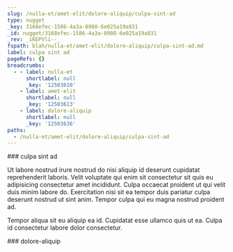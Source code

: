 ```yaml
---
slug: /nulla-et/amet-elit/dolore-aliquip/culpa-sint-ad
type: nugget
_key: 3168efec-1586-4a3a-8908-6e025a19a831
_id: nugget/3168efec-1586-4a3a-8908-6e025a19a831
_rev: _iKEPVli--_
fspath: blah/nulla-et/amet-elit/dolore-aliquip/culpa-sint-ad.md
label: culpa sint ad
pageRefs: {}
breadcrumbs:
  - - label: nulla-et
      shortlabel: null
      _key: '12503610'
    - label: amet-elit
      shortlabel: null
      _key: '12503613'
    - label: dolore-aliquip
      shortlabel: null
      _key: '12503636'
paths:
  - /nulla-et/amet-elit/dolore-aliquip/culpa-sint-ad
---
```


<NuggetArea>
<Nugget slug="/nulla-et/amet-elit/dolore-aliquip/culpa-sint-ad" type="nugget" _key="3168efec-1586-4a3a-8908-6e025a19a831" _id="nugget/3168efec-1586-4a3a-8908-6e025a19a831" _rev="_iKEPVli--_" fspath="blah/nulla-et/amet-elit/dolore-aliquip/culpa-sint-ad.md" label="culpa sint ad" paths="/nulla-et/amet-elit/dolore-aliquip/culpa-sint-ad">
<NuggetBody>
### culpa sint ad

Ut labore nostrud irure nostrud do nisi aliquip id deserunt cupidatat reprehenderit laboris. Velit voluptate qui enim sit consectetur sit quis eu adipisicing consectetur amet incididunt. Culpa occaecat proident ut qui velit duis minim labore do. Exercitation nisi sit ea tempor duis pariatur culpa deserunt nostrud ut sint anim. Tempor culpa qui eu magna nostrud proident ad.

Tempor aliqua sit eu aliquip ea id. Cupidatat esse ullamco quis ut ea. Culpa id consectetur labore dolor consectetur.

</NuggetBody>
<Breadcrumbs>
<Crumbs>
<Crumb _key="12503610" label="nulla-et" /><Crumb _key="12503613" label="amet-elit" /><Crumb _key="12503636" label="dolore-aliquip" />
</Crumbs>
</Breadcrumbs>
</Nugget>

<NuggetsInbound>
</NuggetsInbound>
<NuggetsOutbound>
</NuggetsOutbound>
</NuggetArea>
<PassagesInbound>
<Passage direction="inbound" type="passage" _key="12503636" _id="passage/12503636" _rev="_iKEPVli---" label="dolore-aliquip" passage="dolore-aliquip" fspath="blah/nulla-et/amet-elit/dolore-aliquip" paths="/nulla-et/amet-elit/dolore-aliquip" slug="/nulla-et/amet-elit/dolore-aliquip">
<NuggetBody>
### dolore-aliquip

</NuggetBody>
<Breadcrumbs>
<Crumbs>
<Crumb _key="12503610" label="nulla-et" /><Crumb _key="12503613" label="amet-elit" />
</Crumbs>
</Breadcrumbs>
</Passage>

</PassagesInbound>
<PassagesOutbound>
</PassagesOutbound>